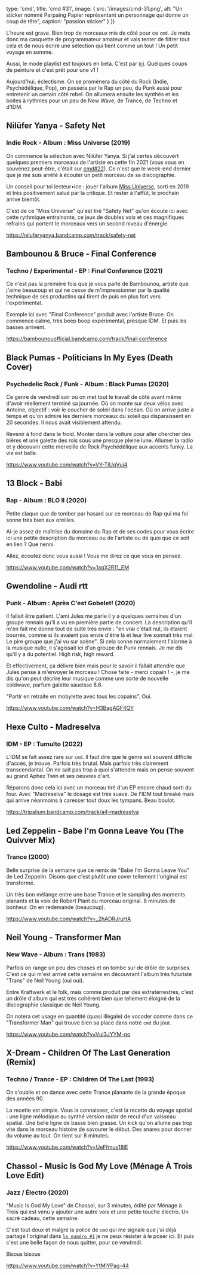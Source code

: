 
  type: 'cmd',
  title: 'cmd #31',
  image: {
    src: '/images/cmd-31.png',
    alt: "Un sticker nommé Parpaing Papier représentant un personnage qui donne un coup de tête",
    caption: "passion sticker"
  }
}) 

L'heure est grave. Bien trop de morceaux mis de côté pour ce `cmd`. Je mets donc
ma casquette de programmateur amateur et vais tenter de filtrer tout cela et de
nous écrire une sélection qui tient comme un tout ! Un petit voyage en somme. 

Aussi, le mode playlist est toujours en beta. C'est par
[ici](https://cmd-git-player-guillaumewuip.vercel.app/). Quelques coups de
peinture et c'est prêt pour une v1 ! 

Aujourd'hui, éclectisme. On se promènera du côté du Rock (Indie, Psychédélique,
Pop), on passera par le Rap un peu, du Punk aussi pour entretenir un certain
côté rebel. On allumera ensuite les synthés et les boites à rythmes pour un peu
de New Wave, de Trance, de Techno et d'IDM.



## Nilüfer Yanya - Safety Net

### Indie Rock - Album : Miss Universe (2019)

On commence la sélection avec Nilüfer Yanya. Si j'ai certes découvert quelques
premiers morceaux de l'artiste en cette fin 2021 (vous vous en souvenez
peut-être, c'était sur [cmd#22](https://cmd.wuips.com/post/2021-11-19-cmd-22)).
Ce n'est que le week-end dernier que je me suis arrêté à écouter un petit
morceau de sa discographie.

Un conseil pour toi lecteur•ice : jouer l'album [Miss
Universe](https://niluferyanya.bandcamp.com/album/miss-universe), sorti en 2019
et très positivement salué par la critique. Et rester à l'affût, le prochain
arrive bientôt. 

C'est de ce "Miss Universe" qu'est tiré "Safety Net" qu'on écoute ici avec cette
rythmique entrainante, ce jeux de doubles voix et ces magnifiques refrains qui
portent le morceaux vers un second niveau d'énergie.

https://niluferyanya.bandcamp.com/track/safety-net



## Bambounou & Bruce - Final Conference

### Techno / Experimental - EP : Final Conference (2021)

Ce n'est pas la première fois que je vous parle de Bambounou, artiste que j'aime
beaucoup et qui ne cesse de m'impressionner par la qualité technique de ses
productins qui tirent de puis en plus fort vers l'expérimental.

Exemple ici avec "Final Conference" produit avec l'artiste Bruce. On commence
calme, très beep boop expérimental, presque IDM. Et puis les basses arrivent.

https://bambounouofficial.bandcamp.com/track/final-conference



## Black Pumas - Politicians In My Eyes (Death Cover)

### Psychedelic Rock / Funk - Album : Black Pumas (2020)

Ce genre de vendredi soir où on met tout le travail de côté avant même d'avoir
réellement terminé sa journée. Où on monte sur deux vélos avec Antoine, objectif
: voir le coucher de soleil dans l'océan. Où on arrive juste à temps et qu'on
admire les derniers morceaux du soleil qui disparaissent en 20 secondes. Il nous
avait visiblement attendu.

Revenir à fond dans le froid. Monter dans la voiture pour aller chercher des
bières et une galette des rois sous une presque pleine lune.  Allumer la radio
et y découvrir cette merveille de Rock Psychédélique aux accents funky. La vie
est belle.

https://www.youtube.com/watch?v=VY-TiUqVui4



## 13 Block - Babi

### Rap - Album : BLO II (2020)

Petite claque que de tomber par hasard sur ce morceau de Rap qui ma foi sonne
très bien aux oreilles. 

Ai-je assez de maîtrise du domaine du Rap et de ses codes pour vous écrire ici
une petite description du morceau ou de l'artiste ou de quoi que ce soit en lien
? Que nenni. 

Allez, écoutez donc vous aussi ! Vous me direz ce que vous en pensez.

https://www.youtube.com/watch?v=1aqX2R11_EM



## Gwendoline - Audi rtt 

### Punk - Album : Après C'est Gobelet! (2020)

Il fallait être patient. L'ami Jules me parle il y a quelques semaines d'un
groupe rennais qu'il a vu en première partie de concert. La description qu'il
m'en fait me donne tout de suite très envie : "en vrai c'était nul, ils étaient
bourrés, comme si ils avaient pas envie d'être là et leur live sonnait très mal.
Le pire groupe que j'ai vu sur scène". Si cela sonne normalement l'alarme à la
musique nulle, il s'agissait ici d'un groupe de Punk rennais. Je me dis qu'il y
a du potentiel. High risk, high reward.

Et effectivement, ça délivre bien mais pour le savoir il fallait attendre que
Jules pense à m'envoyer le morceau ! Chose faite - merci copain ! -, je me dis
qu'on peut décrire leur musique comme une sorte de nouvelle coldwave, parfum
galette saucisse 8.6.

"Partir en retraite en mobylette avec tous les copains". Oui.

https://www.youtube.com/watch?v=H3BagAGF4QY



## Hexe Culto - Madreselva

### IDM - EP : Tumulto (2022)

L'IDM se fait assez rare sur `cmd`. Il faut dire que le genre est souvent
difficile d'accès, je trouve. Parfois très brutal. Mais parfois très clairement
transcendantal. On ne sait pas trop à quoi s'attendre mais on pense souvent au
grand Aphex Twin et ses oeuvres d'art.

Réparons donc cela ici avec un morceau tiré d'un EP encore chaud sorti du four.
Avec "Madreselva" le dosage est très suave. De l'IDM tout breaké mais qui arrive
néanmoins à caresser tout doux les tympans. Beau boulot. 

https://tripalium.bandcamp.com/track/a4-madreselva



## Led Zeppelin - Babe I'm Gonna Leave You (The Quivver Mix)

### Trance (2000)

Belle surprise de la semaine que ce remix de "Babe I'm Gonna Leave You" de Led
Zeppelin. Disons que c'est plutôt une cover tellement l'original est transformé.

Un très bon mélange entre une base Trance et le sampling des moments planants et
la voix de Robert Plant du morceau original. 8 minutes de bonheur. On en
redemande (beaucoup).

https://www.youtube.com/watch?v=_2hADRJruHA



## Neil Young - Transformer Man

### New Wave - Album : Trans (1983)

Parfois on range un peu des choses et on tombe sur de drôle de surprises.  C'est
ce qui m'est arrivé cette semaine en découvrant l'album très futuriste "Trans"
de Neil Young (oui oui).

Entre Kraftwerk et le folk, mais comme produit par des extraterrestres, c'est un
drôle d'album qui est très cohérent bien que tellement éloigné de la
discographie classique de Neil Young. 

On notera cet usage en quantité (quasi illégale) de vocoder comme dans ce
"Transformer Man" qui trouve bien sa place dans notre `cmd` du jour.

https://www.youtube.com/watch?v=Vul3JYYM-qo



## X-Dream - Children Of The Last Generation (Remix) 

### Techno / Trance - EP : Children Of The Last (1993)

On s'oublie et on dance avec cette Trance planante de la grande époque des
années 90. 

La recette est simple. Vous la connaissez, c'est la recette du voyage spatial :
une ligne mélodique au synthé version radar de recul d'un vaisseau spatial. Une
belle ligne de basse bien grasse. Un kick qu'on allume pas trop vite dans le
morceau histoire de savourer le début. Des snares pour donner du volume au tout.
On tient sur 8 minutes.

https://www.youtube.com/watch?v=UeFfmus18lE



## Chassol - Music Is God My Love (Ménage À Trois Love Edit)

### Jazz / Électro (2020)

"Music Is God My Love" de Chassol, sur 3 minutes, édité par Ménage à Trois qui
est venu y ajouter une autre voix et une petite touche électro. Un sacré cadeau,
cette semaine.

C'est tout doux et malgré la police de `cmd` qui me signale que j'ai déjà
partagé l'original dans [`le numéro
#1`](https://cmd.wuips.com/post/2021-06-25-cmd-1) je ne peux résister à le poser
ici. Et puis c'est une belle façon de nous quitter, pour ce vendredi.

Bisous bisous

https://www.youtube.com/watch?v=YtMlYPag-44

